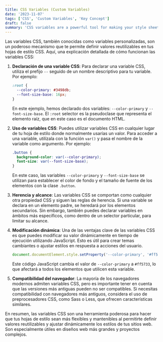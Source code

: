 ```yaml
---
title: CSS Variables (Custom Variables)
date: '2023-11-07'
tags: ['CSS', 'Custom Variables', 'Key Concept']
draft: false
summary: 'CSS variables are a powerful tool for making your style sheets more flexible and maintainable by allowing you to define reusable values and dynamically adjust the styles of your websites'
---
```


Las variables CSS, también conocidas como variables personalizadas, son un poderoso mecanismo que te permite definir valores reutilizables en tus hojas de estilo CSS. Aquí, una explicación detallada de cómo funcionan las variables CSS:

1. **Declaración de una variable CSS**:
   Para declarar una variable CSS, utiliza el prefijo `--` seguido de un nombre descriptivo para tu variable. Por ejemplo:

   ```css
   :root {
     --color-primary: #3498db;
     --font-size-base: 16px;
   }
   ```

   En este ejemplo, hemos declarado dos variables: `--color-primary` y `--font-size-base`. El `:root` selector es la pseudoclase que representa el elemento raíz, que en este caso es el documento HTML.

2. **Uso de variables CSS**:
   Puedes utilizar variables CSS en cualquier lugar de tu hoja de estilo donde normalmente usarías un valor. Para acceder a una variable, utilízala con la función `var()` y pasa el nombre de la variable como argumento. Por ejemplo:

   ```css
   .button {
     background-color: var(--color-primary);
     font-size: var(--font-size-base);
   }
   ```

   En este caso, las variables `--color-primary` y `--font-size-base` se utilizan para establecer el color de fondo y el tamaño de fuente de los elementos con la clase `.button`.

3. **Herencia y alcance**:
   Las variables CSS se comportan como cualquier otra propiedad CSS y siguen las reglas de herencia. Si una variable se declara en un elemento padre, se heredará por los elementos secundarios. Sin embargo, también puedes declarar variables en ámbitos más específicos, como dentro de un selector particular, para limitar su alcance.

4. **Modificación dinámica**:
   Una de las ventajas clave de las variables CSS es que puedes modificar su valor dinámicamente en tiempo de ejecución utilizando JavaScript. Esto es útil para crear temas cambiantes o ajustar estilos en respuesta a acciones del usuario.

   ```javascript
   document.documentElement.style.setProperty('--color-primary', '#ff5733');
   ```

   Este código JavaScript cambia el valor de `--color-primary` a `#ff5733`, lo que afectará a todos los elementos que utilicen esta variable.

5. **Compatibilidad del navegador**:
   La mayoría de los navegadores modernos admiten variables CSS, pero es importante tener en cuenta que las versiones más antiguas pueden no ser compatibles. Si necesitas compatibilidad con navegadores más antiguos, considera el uso de preprocesadores CSS, como Sass o Less, que ofrecen características similares.

En resumen, las variables CSS son una herramienta poderosa para hacer que tus hojas de estilo sean más flexibles y mantenibles al permitirte definir valores reutilizables y ajustar dinámicamente los estilos de tus sitios web. Son especialmente útiles en diseños web más grandes y proyectos complejos.